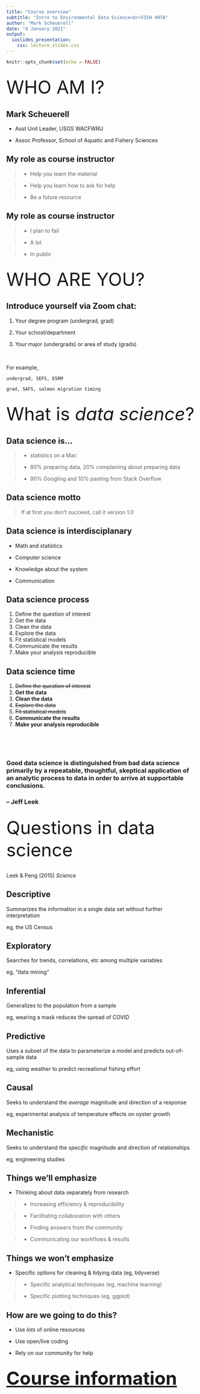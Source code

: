 ```yaml
---
title: "Course overview"
subtitle: "Intro to Environmental Data Science<br>FISH 497A"
author: "Mark Scheuerell"
date: "4 January 2021"
output:
  ioslides_presentation:
    css: lecture_slides.css
---
```


```r
knitr::opts_chunk$set(echo = FALSE)
```

## {.flexbox .vcenter .bigger}

<font size="10">
WHO AM I? 
</font>


## Mark Scheuerell

* Asst Unit Leader, USGS WACFWRU

* Assoc Professor, School of Aquatic and Fishery Sciences


## My role as course instructor

> - Help you learn the material

> - Help you learn how to ask for help

> - Be a future resource


## My role as course instructor

> - I plan to fail

> - A lot

> - In public


## {.flexbox .vcenter .bigger}

<font size="10">
WHO ARE YOU? 
</font>


## Introduce yourself via Zoom chat:

1. Your degree program (undergrad, grad)

2. Your school/department

3. Your major (undergrads) or area of study (grads)

<br>

For example,  

`undergrad, SEFS, ESRM`  

`grad, SAFS, salmon migration timing`


## {.flexbox .vcenter .bigger}

<font size="10">
What is *data science*? 
</font>


## Data science is...

> - statistics on a Mac

> - 80% preparing data, 20% complaining about preparing data

> - 90% Googling and 10% pasting from Stack Overflow


## Data science motto

> If at first you don’t succeed, call it version 1.0


## Data science is interdisciplanary

* Math and statistics

* Computer science

* Knowledge about the system

* Communication


## Data science process

1. Define the question of interest  
2. Get the data  
3. Clean the data  
4. Explore the data  
5. Fit statistical models  
6. Communicate the results  
7. Make your analysis reproducible  


## Data science time

1. ~~Define the question of interest~~  
2. **Get the data**  
3. **Clean the data**  
4. ~~Explore the data~~  
5. ~~Fit statistical models~~  
6. **Communicate the results**  
7. **Make your analysis reproducible**  


## &nbsp; {data-background=data_sci_overview.png data-background-size=90%}


## {.flexbox .vcenter}

### Good data science is distinguished from bad data science primarily by a repeatable, thoughtful, skeptical application of an analytic process to data in order to arrive at supportable conclusions.

### -- Jeff Leek


## {.flexbox .vcenter .bigger}

<font size="10">
Questions in data science
</font>


## {data-background=leek_peng_Q.png data-background-size=80% .futnote}

Leek & Peng (2015) *Science*


## Descriptive

Summarizes the information in a single data set without further interpretation

eg, the US Census


## Exploratory

Searches for trends, correlations, etc among multiple variables

eg, "data mining"


## Inferential

Generalizes to the population from a sample

eg, wearing a mask reduces the spread of COVID


## Predictive

Uses a subset of the data to parameterize a model and predicts out-of-sample data

eg, using weather to predict recreational fishing effort


## Causal

Seeks to understand the *average* magnitude and direction of a response

eg, experimental analysis of temperature effects on oyster growth


## Mechanistic

Seeks to understand the *specific* magnitude and direction of relationships

eg, engineering studies

 
## Things we'll emphasize

* Thinking about data separately from research

> - Increasing efficiency & reproducibility

> - Facilitating collaboration with others

> - Finding answers from the community

> - Communicating our workflows & results


## Things we won't emphasize

* Specific options for cleaning & tidying data (eg, tidyverse)

> - Specific analytical techniques (eg, machine learning)

> - Specific plotting techniques (eg, ggplot)


## How are we going to do this?

* Use *lots* of online resources

* Use open/live coding

* Rely on our community for help


## {.flexbox .vcenter .bigger}

<font size="10">
[__Course information__](https://fish497.github.io/website)
</font>

